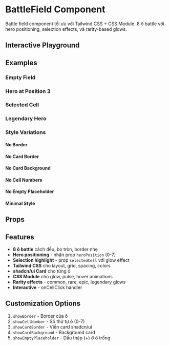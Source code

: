 
<Meta of={BattleFieldStories} />

# BattleField Component

Battle field component tối ưu với Tailwind CSS + CSS Module. 8 ô battle với hero positioning, selection effects, và rarity-based glows.

## Interactive Playground

<Canvas of={BattleFieldStories.HeroWithSelection} />

<Controls of={BattleFieldStories.HeroWithSelection} />

## Examples

### Empty Field

<Canvas of={BattleFieldStories.EmptyField} />

<Controls of={BattleFieldStories.EmptyField} />

### Hero at Position 3

<Canvas of={BattleFieldStories.HeroAtPosition3} />

<Controls of={BattleFieldStories.HeroAtPosition3} />

### Selected Cell

<Canvas of={BattleFieldStories.SelectedCell} />

<Controls of={BattleFieldStories.SelectedCell} />

### Legendary Hero

<Canvas of={BattleFieldStories.LegendaryHero} />

<Controls of={BattleFieldStories.LegendaryHero} />

### Style Variations

#### No Border

<Canvas of={BattleFieldStories.NoBorder} />

<Controls of={BattleFieldStories.NoBorder} />

#### No Card Border

<Canvas of={BattleFieldStories.NoCardBorder} />

<Controls of={BattleFieldStories.NoCardBorder} />

#### No Card Background

<Canvas of={BattleFieldStories.NoCardBackground} />

<Controls of={BattleFieldStories.NoCardBackground} />

#### No Cell Numbers

<Canvas of={BattleFieldStories.NoCellNumbers} />

<Controls of={BattleFieldStories.NoCellNumbers} />

#### No Empty Placeholder

<Canvas of={BattleFieldStories.NoEmptyPlaceholder} />

<Controls of={BattleFieldStories.NoEmptyPlaceholder} />

#### Minimal Style

<Canvas of={BattleFieldStories.MinimalStyle} />

<Controls of={BattleFieldStories.MinimalStyle} />

## Props

<Controls of={BattleFieldStories.HeroWithSelection} />

## Features

- **8 ô battle** cách đều, bo tròn, border nhẹ
- **Hero positioning** - nhận prop `heroPosition` (0-7)
- **Selection highlight** - prop `selectedCell` với glow effect
- **Tailwind CSS** cho layout, grid, spacing, colors
- **shadcn/ui Card** cho từng ô
- **CSS Module** cho glow, pulse, hover animations
- **Rarity effects** - common, rare, epic, legendary glows
- **Interactive** - onCellClick handler

## Customization Options

1. `showBorder` - Border của ô
2. `showCellNumber` - Số thứ tự ô (0-7)
3. `showCardBorder` - Viền card shadcn/ui
4. `showCardBackground` - Background card
5. `showEmptyPlaceholder` - Dấu thập (+) ở ô trống

